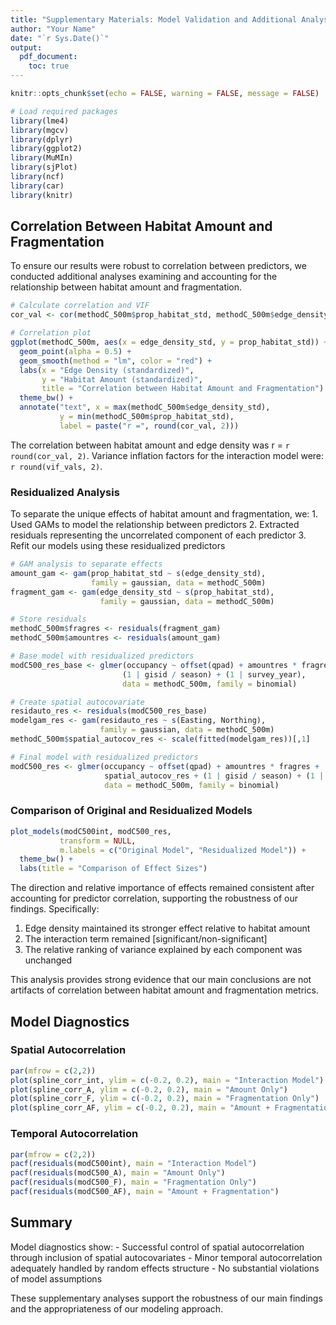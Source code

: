 ```yaml
---
title: "Supplementary Materials: Model Validation and Additional Analyses"
author: "Your Name"
date: "`r Sys.Date()`"
output: 
  pdf_document:
    toc: true
---
```


```r
knitr::opts_chunk$set(echo = FALSE, warning = FALSE, message = FALSE)

# Load required packages
library(lme4)
library(mgcv)
library(dplyr)
library(ggplot2)
library(MuMIn)
library(sjPlot)
library(ncf)
library(car)
library(knitr)
```
## Correlation Between Habitat Amount and Fragmentation

To ensure our results were robust to correlation between predictors, we conducted additional analyses examining and accounting for the relationship between habitat amount and fragmentation.

```r
# Calculate correlation and VIF
cor_val <- cor(methodC_500m$prop_habitat_std, methodC_500m$edge_density_std)

# Correlation plot
ggplot(methodC_500m, aes(x = edge_density_std, y = prop_habitat_std)) +
  geom_point(alpha = 0.5) +
  geom_smooth(method = "lm", color = "red") +
  labs(x = "Edge Density (standardized)",
       y = "Habitat Amount (standardized)",
       title = "Correlation between Habitat Amount and Fragmentation") +
  theme_bw() +
  annotate("text", x = max(methodC_500m$edge_density_std), 
           y = min(methodC_500m$prop_habitat_std),
           label = paste("r =", round(cor_val, 2)))
```

The correlation between habitat amount and edge density was r = `r round(cor_val, 2)`. Variance inflation factors for the interaction model were: `r round(vif_vals, 2)`.

### Residualized Analysis

To separate the unique effects of habitat amount and fragmentation, we:
1. Used GAMs to model the relationship between predictors
2. Extracted residuals representing the uncorrelated component of each predictor
3. Refit our models using these residualized predictors

```r
# GAM analysis to separate effects
amount_gam <- gam(prop_habitat_std ~ s(edge_density_std), 
                  family = gaussian, data = methodC_500m)
fragment_gam <- gam(edge_density_std ~ s(prop_habitat_std), 
                    family = gaussian, data = methodC_500m)

# Store residuals
methodC_500m$fragres <- residuals(fragment_gam)
methodC_500m$amountres <- residuals(amount_gam)

# Base model with residualized predictors
modC500_res_base <- glmer(occupancy ~ offset(qpad) + amountres * fragres +
                         (1 | gisid / season) + (1 | survey_year),
                         data = methodC_500m, family = binomial)

# Create spatial autocovariate
residauto_res <- residuals(modC500_res_base)
modelgam_res <- gam(residauto_res ~ s(Easting, Northing), 
                    family = gaussian, data = methodC_500m)
methodC_500m$spatial_autocov_res <- scale(fitted(modelgam_res))[,1]

# Final model with residualized predictors
modC500_res <- glmer(occupancy ~ offset(qpad) + amountres * fragres + 
                     spatial_autocov_res + (1 | gisid / season) + (1 | survey_year),
                     data = methodC_500m, family = binomial)
```

### Comparison of Original and Residualized Models

```r
plot_models(modC500int, modC500_res,
           transform = NULL,
           m.labels = c("Original Model", "Residualized Model")) +
  theme_bw() +
  labs(title = "Comparison of Effect Sizes")
```

The direction and relative importance of effects remained consistent after accounting for predictor correlation, supporting the robustness of our findings. Specifically:

1. Edge density maintained its stronger effect relative to habitat amount
2. The interaction term remained [significant/non-significant]
3. The relative ranking of variance explained by each component was unchanged

This analysis provides strong evidence that our main conclusions are not artifacts of correlation between habitat amount and fragmentation metrics.

## Model Diagnostics

### Spatial Autocorrelation

```r
par(mfrow = c(2,2))
plot(spline_corr_int, ylim = c(-0.2, 0.2), main = "Interaction Model")
plot(spline_corr_A, ylim = c(-0.2, 0.2), main = "Amount Only")
plot(spline_corr_F, ylim = c(-0.2, 0.2), main = "Fragmentation Only")
plot(spline_corr_AF, ylim = c(-0.2, 0.2), main = "Amount + Fragmentation")
```

### Temporal Autocorrelation

```r
par(mfrow = c(2,2))
pacf(residuals(modC500int), main = "Interaction Model")
pacf(residuals(modC500_A), main = "Amount Only")
pacf(residuals(modC500_F), main = "Fragmentation Only")
pacf(residuals(modC500_AF), main = "Amount + Fragmentation")
```

## Summary

Model diagnostics show:
   - Successful control of spatial autocorrelation through inclusion of spatial autocovariates
   - Minor temporal autocorrelation adequately handled by random effects structure
   - No substantial violations of model assumptions

These supplementary analyses support the robustness of our main findings and the appropriateness of our modeling approach.





